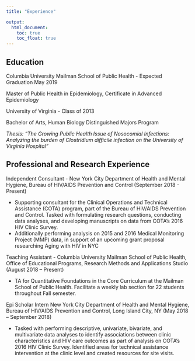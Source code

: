 ```yaml
---
title: "Experience"

output:
  html_document:
    toc: true
    toc_float: true
---
```


## Education 

Columbia University Mailman School of Public Health - Expected Graduation May 2019

Master of Public Health in Epidemiology, Certificate in Advanced Epidemiology

University of Virginia - Class of 2013

Bachelor of Arts, Human Biology Distinguished Majors Program

*Thesis: “The Growing Public Health Issue of Nosocomial Infections: Analyzing the burden of Clostridium difficile infection on the University of Virginia Hospital”*

## Professional and Research Experience

Independent Consultant - New York City Department of Health and Mental Hygiene, Bureau of HIV/AIDS Prevention and Control (September 2018 - Present)

 * Supporting consultant for the Clinical Operations and Technical Assistance (COTA) program, part of the Bureau of HIV/AIDS Prevention and Control. Tasked with formulating research questions, conducting data analyses, and developing manuscripts on data from COTA's 2016 HIV Clinic Survey. 
 * Additionally performing analysis on 2015 and 2016 Medical Monitoring Project (MMP) data, in support of an upcoming grant proposal researching Aging with HIV in NYC 
 
Teaching Assistant -  Columbia University Mailman School of Public Health, Office of Educational Programs, Research Methods and Applications Studio (August 2018 – Present) 

* TA for Quantitative Foundations in the Core Curriculum at the Mailman School of Public Health. Facilitate a weekly lab section for 22 students throughout Fall semester.

Epi Scholar Intern New York City Department of Health and Mental Hygiene, Bureau of HIV/AIDS Prevention and Control, Long Island City, NY (May 2018 – September 2018)

* Tasked with performing descriptive, univariate, bivariate, and multivariate data analyses to identify associations between clinic characteristics and HIV care outcomes as part of analysis on COTA's 2016 HIV Clinic Survey. Identified areas for technical assistance intervention at the clinic level and created resources for site visits.